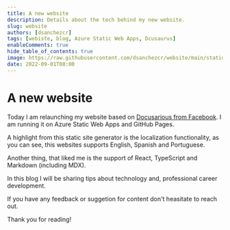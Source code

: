 ```yaml
---
title: A new website
description: Details about the tech behind my new website.
slug: website
authors: [dsanchezcr]
tags: [webiste, blog, Azure Static Web Apps, Dcusaurus]
enableComments: true
hide_table_of_contents: true
image: https://raw.githubusercontent.com/dsanchezcr/website/main/static/img/DevOps-Conference.jpg
date: 2022-09-01T08:00
---
```

# A new website

Today I am relaunching my website based on [Docusarious from Facebook](https://docusaurus.io). I am running it on Azure Static Web Apps and GitHub Pages.

<!--truncate-->

A highlight from this static site generator is the localization functionality, as you can see, this websites supports English, Spanish and Portuguese.

Another thing, that liked me is the support of React, TypeScript and Markdown (including MDX).

In this blog I will be sharing tips about technology and, professional career development.

If you have any feedback or suggetion for content don't heasitate to reach out.

Thank you for reading!